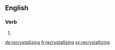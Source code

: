 ==English==

===Verb===
{{head|en|present participle}}

# {{present participle of|recrystallize|lang=en|nocat=1}}

[[de:recrystallizing]]
[[fr:recrystallizing]]
[[sv:recrystallizing]]